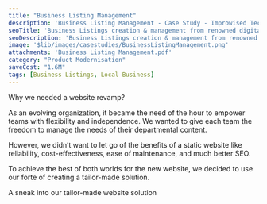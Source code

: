 ```yaml
---
title: "Business Listing Management"
description: 'Business Listing Management - Case Study - Improwised Technologies Pvt. Ltd.'
seoTitle: 'Business Listings creation & management from renowned digital location marketing solution provider with multiple business directories..'
seoDescription: 'Business Listings creation & management from renowned digital location marketing solution provider with multiple business directories.'
image: '$lib/images/casestudies/BusinessListingManagement.png'
attachments: 'Business Listing Management.pdf'
category: "Product Modernisation"
saveCost: "1.6M"
tags: [Business Listings, Local Business]
---
```


Why we needed a website revamp? 

As an evolving organization, it became the need of the hour to empower teams with flexibility and independence. We wanted to give each team the freedom to manage the needs of their departmental content. 

However, we didn’t want to let go of the benefits of a static website like reliability, cost-effectiveness, ease of maintenance, and much better SEO. 

To achieve the best of both worlds for the new website, we decided to use our forte of creating a tailor-made solution. 

A sneak into our tailor-made website solution 
